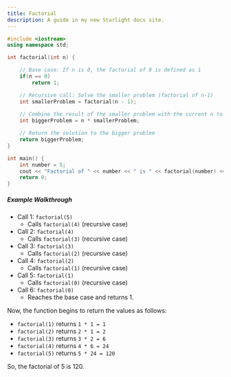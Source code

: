 ```yaml
---
title: Factorial
description: A guide in my new Starlight docs site.
---
```


```c++
#include <iostream>
using namespace std;

int factorial(int n) {

    // Base case: If n is 0, the factorial of 0 is defined as 1
    if(n == 0)
        return 1;

    // Recursive call: Solve the smaller problem (factorial of n-1)
    int smallerProblem = factorial(n - 1);
    
    // Combine the result of the smaller problem with the current n to solve the bigger problem
    int biggerProblem = n * smallerProblem;

    // Return the solution to the bigger problem
    return biggerProblem;
}

int main() {
    int number = 5;
    cout << "Factorial of " << number << " is " << factorial(number) << endl;
    return 0;
}
```

##### Example Walkthrough
- Call 1: `factorial(5)`
    - Calls `factorial(4)` (recursive case)
- Call 2: `factorial(4)`
    - Calls `factorial(3)` (recursive case)
- Call 3: `factorial(3)`
    - Calls `factorial(2)` (recursive case)
- Call 4: `factorial(2)`
    - Calls `factorial(1)` (recursive case)
- Call 5: `factorial(1)`
    - Calls `factorial(0)` (recursive case)
- Call 6: `factorial(0)`
    - Reaches the base case and returns 1.


Now, the function begins to return the values as follows:
- `factorial(1)` returns `1 * 1 = 1`
- `factorial(2)` returns `2 * 1 = 2`
- `factorial(3)` returns `3 * 2 = 6`
- `factorial(4)` returns `4 * 6 = 24`
- `factorial(5)` returns `5 * 24 = 120`

So, the factorial of 5 is 120.